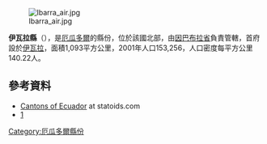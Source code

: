 [[Image:Ibarra_air.jpg|right]]

{{Coord|0|21|46|N|78|7|50|W|display=title}}

'''伊瓦拉縣'''（{{lang-es|Cantón Ibarra}}），是[[厄瓜多爾|厄瓜多爾]]的縣份，位於該國北部，由[[因巴布拉省|因巴布拉省]]負責管轄，首府設於[[伊瓦拉|伊瓦拉]]，面積1,093平方公里，2001年人口153,256，人口密度每平方公里140.22人。

==參考資料==
*[http://www.statoids.com/yec.html Cantons of Ecuador] {{Wayback|url=http://www.statoids.com/yec.html |date=20110628180130 }} at statoids.com
*[http://www.ecuadorencifras.gob.ec/resultados/] {{Wayback|url=http://www.ecuadorencifras.gob.ec/resultados/ |date=20170724030253 }}

{{厄瓜多爾縣份}}

[[Category:厄瓜多爾縣份|Category:厄瓜多爾縣份]]


{{Ecuador-geo-stub}}